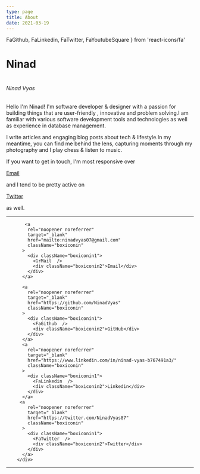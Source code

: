 ```yaml
---
type: page
title: About
date: 2021-03-19
---
```


  FaGithub,
  FaLinkedin,
  FaTwitter,
  FaYoutubeSquare
} from 'react-icons/fa'

# Ninad

<h1>
  <h6 className="title">Ninad Vyas</h6>
</h1>
Hello I'm Ninad! I'm software developer & designer with a passion for building things
that are user-friendly , innovative and problem solving.I am familiar with various
software development tools and technologies as well as experience in database management.

I write articles and engaging blog posts about tech & lifestyle.In my meantime, you can find me behind the lens, capturing moments through my photography and
I play chess & listen to music.

If you want to get in touch, I'm most responsive over <a  href="mailto:ninadvyas07@gmail.com"><p className='anchor'>Email</p></a> and I tend to be pretty active on <a  href="https://github.com/NinadVyas"><p className='anchor'>Twitter</p></a> as well.

---

 <div className="boxicon">
 
           <a
            rel="noopener noreferrer"
            target="_blank"
            href="mailto:ninadvyas07@gmail.com"
            className="boxiconin"
          >
            <div className="boxiconin1">
              <GrMail  />
              <div className="boxiconin2">Email</div>
            </div>
          </a>
          
          <a
            rel="noopener noreferrer"
            target="_blank"
            href="https://github.com/NinadVyas"
            className="boxiconin"
          >
            <div className="boxiconin1">
              <FaGithub  />
              <div className="boxiconin2">GitHub</div>
            </div>
          </a>
          <a
            rel="noopener noreferrer"
            target="_blank"
            href="https://www.linkedin.com/in/ninad-vyas-b767491a3/"
            className="boxiconin"
          >
            <div className="boxiconin1">
              <FaLinkedin  />
              <div className="boxiconin2">Linkedin</div>
            </div>
          </a>
         <a
            rel="noopener noreferrer"
            target="_blank"
            href="https://twitter.com/NinadVyas87"
            className="boxiconin"
          >
            <div className="boxiconin1">
              <FaTwitter  />
              <div className="boxiconin2">Twitter</div>
            </div>
          </a>
        </div>

---
